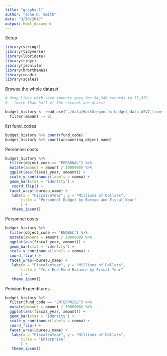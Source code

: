 ```yaml
---
title: "graphs-1"
author: "John D. Smith"
date: "3/30/2017"
output: html_document
---
```

Setup
```r

library(stringr)
library(tidyverse)
library(lubridate)
library(tidyr)
library(jsonlite)
library(hrbrthemes)
library(readr)
library(scales)
```
Browse the whole dataset

```r
# drop lines with zero amounts goes for 84,340 records to 35,978  
#   (more than half of the records are dross)

budget_history <- read_csv("./data/HackOregon_hx_budget_data_ASV2_transformed.csv") %>% 
  filter(amount != 0)
```
list fund_codes
```r
budget_history %>% count(fund_code)
budget_history %>% count(accounting_object_name)

```

Personnel costs
```r
budget_history %>% 
  filter(object_code == "PERSONAL") %>% 
  mutate(amount = amount / 1000000) %>% 
  ggplot(aes(fiscal_year, amount)) +
  scale_y_continuous(labels = comma) +
  geom_bar(stat = "identity") +
   coord_flip() +
  facet_wrap(~bureau_name) +
   labs(x = "Fiscal\nYear", y = "Millions of Dollars",
       title = "Personnel Budget by Bureau and Fiscal-Year"
       ) +
   theme_ipsum()

```
Personnel costs
```r
budget_history %>% 
  filter(object_code == "ENDBAL") %>% 
  mutate(amount = amount / 1000000) %>% 
  ggplot(aes(fiscal_year, amount)) +
  geom_bar(stat = "identity") +
  scale_y_continuous(labels = comma) +
  coord_flip() +
  facet_wrap(~bureau_name) +
   labs(x = "Fiscal\nYear", y = "Millions of Dollars",
       title = "Year-End Fund Balance by Fiscal Year"
       ) +
   theme_ipsum()

```

Pension Expenditures
```r
budget_history %>% 
  filter(fund_code == "ENTERPRISE") %>% 
  mutate(amount = amount / 1000000) %>% 
  ggplot(aes(fiscal_year, amount)) +
  geom_bar(stat = "identity") +
  scale_y_continuous(labels = comma) +
  coord_flip() +
  facet_wrap(~bureau_name) +
   labs(x = "Fiscal\nYear", y = "Millions of Dollars",
       title = "Enterprise"
       ) +
   theme_ipsum()

```


